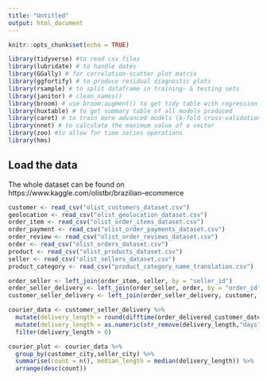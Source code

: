 ```yaml
---
title: "Untitled"
output: html_document
---
```


```r
knitr::opts_chunk$set(echo = TRUE)
```

```r
library(tidyverse) #to read csv files
library(lubridate) # to handle dates
library(GGally) # for correlation-scatter plot matrix
library(ggfortify) # to produce residual diagnostic plots
library(rsample) # to split dataframe in training- & testing sets
library(janitor) # clean_names()
library(broom) # use broom:augment() to get tidy table with regression output, residuals, etc
library(huxtable) # to get summary table of all models produced
library(caret) # to train more advanced models (k-fold cross-validation, stepwise regression, LASSO)
library(nnet) # to calculate the maximum value of a vector
library(zoo) #to allow for time series operations
library(hms)
```


## Load the data
The whole dataset can be found on https://www.kaggle.com/olistbr/brazilian-ecommerce

```r
customer <- read_csv("olist_customers_dataset.csv")
geolocation <- read_csv("olist_geolocation_dataset.csv")
order_item <- read_csv("olist_order_items_dataset.csv")
order_payment <- read_csv("olist_order_payments_dataset.csv")
order_review <- read_csv("olist_order_reviews_dataset.csv")
order <- read_csv("olist_orders_dataset.csv")
product <- read_csv("olist_products_dataset.csv")
seller <- read_csv("olist_sellers_dataset.csv")
product_category <- read_csv("product_category_name_translation.csv")
```

```r
order_seller <- left_join(order_item, seller, by = "seller_id")
order_seller_delivery <- left_join(order_seller, order, by = "order_id")
customer_seller_delivery <- left_join(order_seller_delivery, customer, by = "customer_id")

courier_data <- customer_seller_delivery %>% 
  mutate(delivery_length = round(difftime(order_delivered_customer_date,order_delivered_carrier_date,units = "days"),1)) %>% 
  mutate(delivery_length = as.numeric(str_remove(delivery_length,"days"))) %>% 
  filter(delivery_length > 0)
```

```r
courier_plot <- courier_data %>% 
  group_by(customer_city,seller_city) %>% 
  summarise(count = n(), median_length = median(delivery_length)) %>% 
  arrange(desc(count))
```


